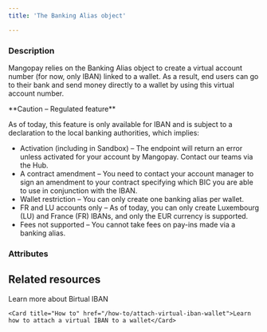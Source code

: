 ```yaml
---
title: 'The Banking Alias object'

---
```


  
### Description
Mangopay relies on the Banking Alias object to create a virtual account number (for now, only IBAN) linked to a wallet. As a result, end users can go to their bank and send money directly to a wallet by using this virtual account number.  

<Warning>  
**Caution – Regulated feature** 
  
As of today, this feature is only available for IBAN and is subject to a declaration to the local banking authorities, which implies:  
- Activation (including in Sandbox) – The endpoint will return an error unless activated for your account by Mangopay. Contact our teams via the Hub.  
- A contract amendment – You need to contact your account manager to sign an amendment to your contract specifying which BIC you are able to use in conjunction with the IBAN.   
- Wallet restriction – You can only create one banking alias per wallet.  
- FR and LU accounts only – As of today, you can only create Luxembourg (LU) and France (FR) IBANs, and only the EUR currency is supported.  
- Fees not supported – You cannot take fees on pay-ins made via a banking alias.  
</Warning>  

### Attributes  

<OwnerName1 />  

<IBAN2 />  

<BIC3 />  

<CreditedUserId2 />  

<Country8 />  

<Tag1 />  

<CreationDate />  

<Active3 />  

<Type8 />  

<Id />  

<WalletId />

## Related resources

<CardGroup col={2}> 
    <Card title="Guide" href="/guides/payment-methods/banking/virtual-iban">Learn more about Birtual IBAN</Card>
    
    <Card title="How to" href="/how-to/attach-virtual-iban-wallet">Learn how to attach a virtual IBAN to a wallet</Card>
</CardGroup>